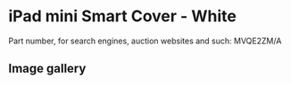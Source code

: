 
# iPad mini Smart Cover - White

Part number, for search engines, auction websites and such: MVQE2ZM/A

## Image gallery

<div style={{ width: '100%', maxWidth: '768px' }}>
<GalleryComponent
    images={[
      {
        original: "/everysource/MVQE2.webp",
        thumbnail: "/everypreview/MVQE2.webp",
      },
      {
        original: "/everysource/MVQE2_AV1_GOLD.webp",
        thumbnail: "/everypreview/MVQE2_AV1_GOLD.webp",
      },
      {
        original: "/everysource/MVQE2_AV1_SILVER.webp",
        thumbnail: "/everypreview/MVQE2_AV1_SILVER.webp",
      },
      {
        original: "/everysource/MVQE2_AV1_SPACE_GRAY.webp",
        thumbnail: "/everypreview/MVQE2_AV1_SPACE_GRAY.webp",
      },
      {
        original: "/everysource/MVQE2_AV2.webp",
        thumbnail: "/everypreview/MVQE2_AV2.webp",
      },
      {
        original: "/everysource/MVQE2_AV3.webp",
        thumbnail: "/everypreview/MVQE2_AV3.webp",
      }
    ]}
  />
</div>